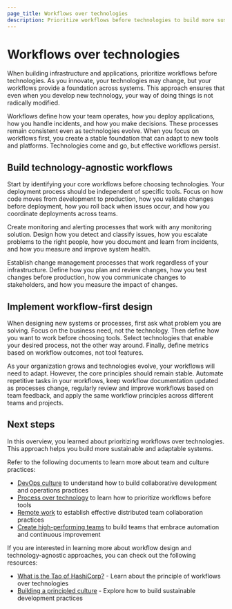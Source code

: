 ```yaml
---
page_title: Workflows over technologies
description: Prioritize workflows before technologies to build more sustainable and adaptable systems.
---
```


# Workflows over technologies

When building infrastructure and applications, prioritize workflows before technologies. As you innovate, your technologies may change, but your workflows provide a foundation across systems. This approach ensures that even when you develop new technology, your way of doing things is not radically modified.

Workflows define how your team operates, how you deploy applications, how you handle incidents, and how you make decisions. These processes remain consistent even as technologies evolve. When you focus on workflows first, you create a stable foundation that can adapt to new tools and platforms. Technologies come and go, but effective workflows persist.

## Build technology-agnostic workflows

Start by identifying your core workflows before choosing technologies. Your deployment process should be independent of specific tools. Focus on how code moves from development to production, how you validate changes before deployment, how you roll back when issues occur, and how you coordinate deployments across teams.

Create monitoring and alerting processes that work with any monitoring solution. Design how you detect and classify issues, how you escalate problems to the right people, how you document and learn from incidents, and how you measure and improve system health.

Establish change management processes that work regardless of your infrastructure. Define how you plan and review changes, how you test changes before production, how you communicate changes to stakeholders, and how you measure the impact of changes.

## Implement workflow-first design

When designing new systems or processes, first ask what problem you are solving. Focus on the business need, not the technology. Then define how you want to work before choosing tools. Select technologies that enable your desired process, not the other way around. Finally, define metrics based on workflow outcomes, not tool features.

As your organization grows and technologies evolve, your workflows will need to adapt. However, the core principles should remain stable. Automate repetitive tasks in your workflows, keep workflow documentation updated as processes change, regularly review and improve workflows based on team feedback, and apply the same workflow principles across different teams and projects.

## Next steps

In this overview, you learned about prioritizing workflows over technologies. This approach helps you build more sustainable and adaptable systems.

Refer to the following documents to learn more about team and culture practices:

- [DevOps culture](/well-architected-framework/automate-and-define-processes/team-and-culture/devops-culture) to understand how to build collaborative development and operations practices
- [Process over technology](/well-architected-framework/automate-and-define-processes/team-and-culture/process-over-technology) to learn how to prioritize workflows before tools
- [Remote work](/well-architected-framework/automate-and-define-processes/team-and-culture/remote-work) to establish effective distributed team collaboration practices
- [Create high-performing teams](/well-architected-framework/automate-and-define-processes/team-and-culture/create-high-performing-teams) to build teams that embrace automation and continuous improvement

If you are interested in learning more about workflow design and technology-agnostic approaches, you can check out the following resources:

- [What is the Tao of HashiCorp?](https://www.hashicorp.com/resources/what-is-the-tao-of-hashicorp) - Learn about the principle of workflows over technologies
- [Building a principled culture](https://works.hashicorp.com/articles/building-a-principled-culture) - Explore how to build sustainable development practices 